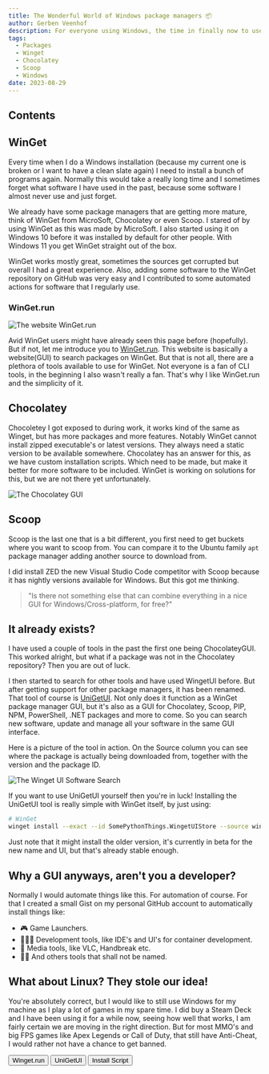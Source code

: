 ```yaml
---
title: The Wonderful World of Windows package managers 📦
author: Gerben Veenhof
description: For everyone using Windows, the time in finally now to use a package manager 📦!
tags:
  - Packages
  - Winget
  - Chocolatey
  - Scoop
  - Windows
date: 2023-08-29
---
```




## Contents

## WinGet

Every time when I do a Windows installation (because my current one is broken or I want to have a clean slate again) I need to install a bunch of programs again.
Normally this would take a really long time and I sometimes forget what software I have used in the past, because some software I almost never use and just forget.

We already have some package managers that are getting more mature, think of WinGet from MicroSoft, Chocolatey or even Scoop.
I stared of by using WinGet as this was made by MicroSoft. I also started using it on Windows 10 before it was installed by default for other people.
With Windows 11 you get WinGet straight out of the box.

WinGet works mostly great, sometimes the sources get corrupted but overall I had a great experience.
Also, adding some software to the WinGet repository on GitHub was very easy and I contributed to some automated actions for software that I regularly use.

### WinGet.run

<Image src={WingetDotRun} alt="The website WinGet.run" format="avif" />

Avid WinGet users might have already seen this page before (hopefully). But if not, let me introduce you to [WinGet.run](https://winget.run).
This website is basically a website(GUI) to search packages on WinGet. But that is not all, there are a plethora of tools available to use for WinGet.
Not everyone is a fan of CLI tools, in the beginning I also wasn't really a fan. That's why I like WinGet.run and the simplicity of it.

## Chocolatey

Chocoletey I got exposed to during work, it works kind of the same as Winget, but has more packages and more features.
Notably WinGet cannot install zipped executable's or latest versions. They always need a static version to be available somewhere.
Chocolatey has an answer for this, as we have custom installation scripts. Which need to be made, but make it better for more software to be included.
WinGet is working on solutions for this, but we are not there yet unfortunately.

<Image src={ChocolateyGUI} alt="The Chocolatey GUI" format="avif" />

## Scoop

Scoop is the last one that is a bit different, you first need to get buckets where you want to scoop from.
You can compare it to the Ubuntu family `apt` package manager adding another source to download from.

I did install ZED the new Visual Studio Code competitor with Scoop because it has nightly versions available for Windows. But this got me thinking.

> "Is there not something else that can combine everything in a nice GUI for Windows/Cross-platform, for free?"

## It already exists?

I have used a couple of tools in the past the first one being ChocolateyGUI. This worked alright, but what if a package was not in the Chocolatey repository?
Then you are out of luck.

I then started to search for other tools and have used WingetUI before. But after getting support for other package managers, it has been renamed.
That tool of course is [UniGetUI](https://github.com/marticliment/UniGetUI). Not only does it function as a WinGet package manager GUI,
but it's also as a GUI for Chocolatey, Scoop, PIP, NPM, PowerShell, .NET packages and more to come.
So you can search new software, update and manage all your software in the same GUI interface.

Here is a picture of the tool in action. On the Source column you can see where the package is actually being downloaded from, together with the version and the package ID.

<Image src={UniGetUI} alt="The Winget UI Software Search" format="avif" />

If you want to use UniGetUI yourself then you're in luck!
Installing the UniGetUI tool is really simple with WinGet itself, by just using:

```bash
# WinGet
winget install --exact --id SomePythonThings.WingetUIStore --source winget
```

Just note that it might install the older version, it's currently in beta for the new name and UI, but that's already stable enough.

## Why a GUI anyways, aren't you a developer?

Normally I would automate things like this. For automation of course. For that I created a small Gist on my personal GitHub account to automatically install things like:

- 🎮 Game Launchers.
- 👨🏻‍💻 Development tools, like IDE's and UI's for container development.
- 🎥 Media tools, like VLC, Handbreak etc.
- 🏴‍☠️ And others tools that shall not be named.

## What about Linux? They stole our idea!

You're absolutely correct, but I would like to still use Windows for my machine as I play a lot of games in my spare time.
I did buy a Steam Deck and I have been using it for a while now, seeing how well that works, I am fairly certain we are moving in the right direction.
But for most MMO's and big FPS games like Apex Legends or Call of Duty, that still have Anti-Cheat, I would rather not have a chance to get banned.

<FlexCenter>
  <Button href="https://atsro.build/" icon="mdi:link-variant">
    Winget.run
  </Button>
  <Button
    href="https://github.com/marticliment/UniGetUI"
    icon="mdi:link-variant"
  >
    UniGetUI
  </Button>
  <Button
    href="https://gist.github.com/nlxdodge/ff8c3cbfab2c02c338f8c98e3a0cfdfe"
    icon="mdi:github"
  >
    Install Script
  </Button>
</FlexCenter>
